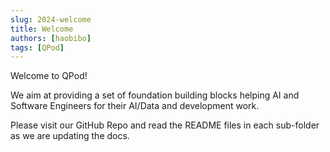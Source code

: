 ```yaml
---
slug: 2024-welcome
title: Welcome
authors: [haobibo]
tags: [QPod]
---
```


Welcome to QPod!

We aim at providing a set of foundation building blocks helping AI and Software Engineers for their AI/Data and development work.

Please visit our GitHub Repo and read the README files in each sub-folder as we are updating the docs.
